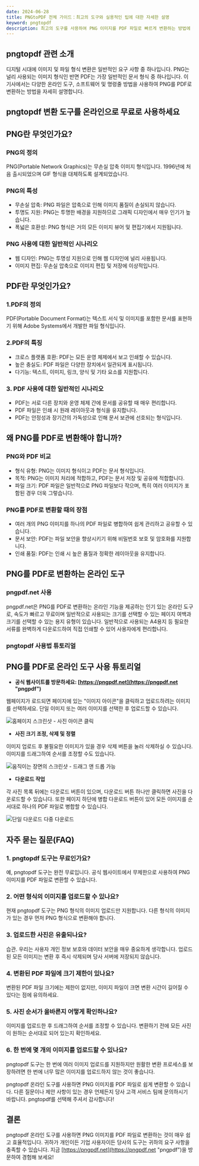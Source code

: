 ```yaml
---
date: 2024-06-28
title: PNGtoPDF 전체 가이드：최고의 도구와 실용적인 팁에 대한 자세한 설명
keyword: pngtopdf
description: 최고의 도구를 사용하여 PNG 이미지를 PDF 파일로 빠르게 변환하는 방법에 대한 심층 탐구. 효율적인 변환을 쉽게 수행할 수 있도록 자세한 튜토리얼과 일반적인 질문에 대한 답변이 제공됩니다.
---
```


## pngtopdf 관련 소개

디지털 시대에 이미지 및 파일 형식 변환은 일반적인 요구 사항 중 하나입니다. PNG는 널리 사용되는 이미지 형식인 반면 PDF는 가장 일반적인 문서 형식 중 하나입니다. 이 기사에서는 다양한 온라인 도구, 소프트웨어 및 명령줄 방법을 사용하여 PNG를 PDF로 변환하는 방법을 자세히 설명합니다.

## pngtopdf 변환 도구를 온라인으로 무료로 사용하세요
<PngToPdf />

## PNG란 무엇인가요?

### PNG의 정의
PNG(Portable Network Graphics)는 무손실 압축 이미지 형식입니다. 1996년에 처음 출시되었으며 GIF 형식을 대체하도록 설계되었습니다.
### PNG의 특성

- 무손실 압축: PNG 파일은 압축으로 인해 이미지 품질이 손실되지 않습니다.
- 투명도 지원: PNG는 투명한 배경을 지원하므로 그래픽 디자인에서 매우 인기가 높습니다.
- 폭넓은 호환성: PNG 형식은 거의 모든 이미지 뷰어 및 편집기에서 지원됩니다.

### PNG 사용에 대한 일반적인 시나리오

- 웹 디자인: PNG는 투명성 지원으로 인해 웹 디자인에 널리 사용됩니다.
- 이미지 편집: 무손실 압축으로 이미지 편집 및 저장에 이상적입니다.

## PDF란 무엇인가요?
### 1.PDF의 정의
PDF(Portable Document Format)는 텍스트 서식 및 이미지를 포함한 문서를 표현하기 위해 Adobe Systems에서 개발한 파일 형식입니다.
### 2.PDF의 특징
- 크로스 플랫폼 호환: PDF는 모든 운영 체제에서 보고 인쇄할 수 있습니다.
- 높은 충실도: PDF 파일은 다양한 장치에서 일관되게 표시됩니다.
- 다기능: 텍스트, 이미지, 링크, 양식 및 기타 요소를 지원합니다.

### 3. PDF 사용에 대한 일반적인 시나리오
- PDF는 서로 다른 장치와 운영 체제 간에 문서를 공유할 때 매우 편리합니다.
- PDF 파일은 인쇄 시 원래 레이아웃과 형식을 유지합니다.
- PDF는 안정성과 장기간의 가독성으로 인해 문서 보관에 선호되는 형식입니다.


## 왜 PNG를 PDF로 변환해야 합니까?
### PNG와 PDF 비교
- 형식 유형: PNG는 이미지 형식이고 PDF는 문서 형식입니다.
- 목적: PNG는 이미지 처리에 적합하고, PDF는 문서 저장 및 공유에 적합합니다.
- 파일 크기: PDF 파일은 일반적으로 PNG 파일보다 작으며, 특히 여러 이미지가 포함된 경우 더욱 그렇습니다.

### PNG를 PDF로 변환할 때의 장점
- 여러 개의 PNG 이미지를 하나의 PDF 파일로 병합하여 쉽게 관리하고 공유할 수 있습니다.
- 문서 보안: PDF는 파일 보안을 향상시키기 위해 비밀번호 보호 및 암호화를 지원합니다.
- 인쇄 품질: PDF는 인쇄 시 높은 품질과 정확한 레이아웃을 유지합니다.

## PNG를 PDF로 변환하는 온라인 도구

### pngpdf.net 사용
pngpdf.net은 PNG를 PDF로 변환하는 온라인 기능을 제공하는 인기 있는 온라인 도구로, 속도가 빠르고 무료이며 일반적으로 사용되는 크기를 선택할 수 있는 페이지 여백과 크기를 선택할 수 있는 용지 유형이 있습니다. 일반적으로 사용되는 A4용지 등 필요한 서류를 완벽하게 다운로드하여 직접 인쇄할 수 있어 사용자에게 편리합니다.

### pngtopdf 사용법 튜토리얼
## PNG를 PDF로 온라인 도구 사용 튜토리얼

- **공식 웹사이트를 방문하세요: [https://pngpdf.net](https://pngpdf.net "pngpdf")**

 웹페이지가 로드되면 페이지에 있는 "이미지 아이콘"을 클릭하고 업로드하려는 이미지를 선택하세요. 단일 이미지 또는 여러 이미지를 선택한 후 업로드할 수 있습니다.

 ![홈페이지 스크린샷 - 사진 아이콘 클릭](https://cdn-images.pngpdf.net/step1.png "홈페이지 스크린샷 - 사진 아이콘 클릭")

- **사진 크기 조정, 삭제 및 정렬**

 이미지 업로드 후 불필요한 이미지가 있을 경우 삭제 버튼을 눌러 삭제하실 수 있습니다. 이미지를 드래그하여 순서를 조정할 수도 있습니다.

 ![움직이는 장면의 스크린샷 - 드래그 앤 드롭 가능](https://cdn-images.pngpdf.net/step2.png "움직이는 장면의 스크린샷 - 드래그 앤 드롭 가능")

- **다운로드 작업**

 각 사진 목록 뒤에는 다운로드 버튼이 있으며, 다운로드 버튼 하나만 클릭하면 사진을 다운로드할 수 있습니다. 또한 페이지 하단에 병합 다운로드 버튼이 있어 모든 이미지를 순서대로 하나의 PDF 파일로 병합할 수 있습니다.

 ![단일 다운로드 다중 다운로드](https://cdn-images.pngpdf.net/step3.png "단일 다운로드 다중 다운로드")




## 자주 묻는 질문(FAQ)

### 1. pngtopdf 도구는 무료인가요?
예, pngtopdf 도구는 완전 무료입니다. 공식 웹사이트에서 무제한으로 사용하여 PNG 이미지를 PDF 파일로 변환할 수 있습니다.

### 2. 어떤 형식의 이미지를 업로드할 수 있나요?
현재 pngtopdf 도구는 PNG 형식의 이미지 업로드만 지원합니다. 다른 형식의 이미지가 있는 경우 먼저 PNG 형식으로 변환해야 합니다.

### 3. 업로드한 사진은 유출되나요?
습관. 우리는 사용자 개인 정보 보호와 데이터 보안을 매우 중요하게 생각합니다. 업로드된 모든 이미지는 변환 후 즉시 삭제되며 당사 서버에 저장되지 않습니다.

### 4. 변환된 PDF 파일에 크기 제한이 있나요?
변환된 PDF 파일 크기에는 제한이 없지만, 이미지 파일이 크면 변환 시간이 길어질 수 있다는 점에 유의하세요.

### 5. 사진 순서가 올바른지 어떻게 확인하나요?
이미지를 업로드한 후 드래그하여 순서를 조정할 수 있습니다. 변환하기 전에 모든 사진이 원하는 순서대로 되어 있는지 확인하세요.

### 6. 한 번에 몇 개의 이미지를 업로드할 수 있나요?
pngtopdf 도구는 한 번에 여러 이미지 업로드를 지원하지만 원활한 변환 프로세스를 보장하려면 한 번에 너무 많은 이미지를 업로드하지 않는 것이 좋습니다.

pngtopdf 온라인 도구를 사용하면 PNG 이미지를 PDF 파일로 쉽게 변환할 수 있습니다. 다른 질문이나 제안 사항이 있는 경우 언제든지 당사 고객 서비스 팀에 문의하시기 바랍니다. pngtopdf를 선택해 주셔서 감사합니다!

## 결론

pngtopdf 온라인 도구를 사용하면 PNG 이미지를 PDF 파일로 변환하는 것이 매우 쉽고 효율적입니다. 귀하가 개인이든 기업 사용자이든 당사의 도구는 귀하의 요구 사항을 충족할 수 있습니다. 지금 [https://pngpdf.net](https://pngpdf.net "pngpdf")을 방문하여 경험해 보세요!